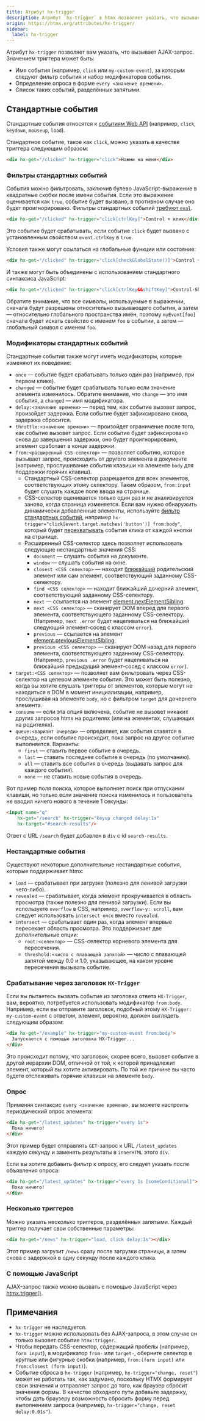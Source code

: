 ```yaml
---
title: Атрибут hx-trigger
description: Атрибут `hx-trigger` в htmx позволяет указать, что вызывает AJAX-запрос. Поддерживаемые триггеры включают стандартные DOM-события, пользовательские события, интервалы опроса и модификаторы событий. Атрибут `hx-trigger` также позволяет задавать фильтрацию событий, управление временем, всплытие событий и множественные определения триггеров для точного контроля над тем, когда и как инициируются запросы.
origin: https://htmx.org/attributes/hx-trigger/
sidebar:
  label: hx-trigger
---
```


Атрибут `hx-trigger` позволяет вам указать, что вызывает AJAX-запрос. Значением триггера может быть:

- Имя события (например, `click` или `my-custom-event`), за которым следуют фильтр события и набор модификаторов события.
- Определение опроса в форме `every <значение времени>`.
- Список таких событий, разделённых запятыми.

## Стандартные события

Стандартные события относятся к [событиям Web API](https://developer.mozilla.org/ru/docs/Web/API/Element#events) (например, `click`, `keydown`, `mouseup`, `load`).

Стандартное событие, такое как `click`, можно указать в качестве триггера следующим образом:

```html wrap "click"
<div hx-get="/clicked" hx-trigger="click">Нажми на меня</div>
```

### Фильтры стандартных событий

События можно фильтровать, заключив булево JavaScript-выражение в квадратные скобки после имени события. Если это выражение оценивается как `true`, событие будет вызвано, в противном случае оно будет проигнорировано. Фильтры стандартных событий [требуют `eval`](https://htmx.org/docs/#configuration-options).

```html wrap "click[ctrlKey]"
<div hx-get="/clicked" hx-trigger="click[ctrlKey]">Control + клик</div>
```

Это событие будет срабатывать, если событие `click` будет вызвано с установленным свойством `event.ctrlKey` в `true`.

Условия также могут ссылаться на глобальные функции или состояние:

```html wrap "click[checkGlobalState()]"
<div hx-get="/clicked" hx-trigger="click[checkGlobalState()]">Control + клик</div>
```

И также могут быть объединены с использованием стандартного синтаксиса JavaScript:

```html wrap "click[ctrlKey&&shiftKey]"
<div hx-get="/clicked" hx-trigger="click[ctrlKey&&shiftKey]">Control-Shift + клик</div>
```

Обратите внимание, что все символы, используемые в выражении, сначала будут разрешены относительно вызывающего события, а затем — относительно глобального пространства имён, поэтому `myEvent[foo]` сначала будет искать свойство с именем `foo` в событии, а затем — глобальный символ с именем `foo`.

### Модификаторы стандартных событий

Стандартные события также могут иметь модификаторы, которые изменяют их поведение:

- `once` — событие будет срабатывать только один раз (например, при первом клике).
- `changed` — событие будет срабатывать только если значение элемента изменилось. Обратите внимание, что `change` — это имя события, а `changed` — имя модификатора.
- `delay:<значение времени>` — перед тем, как событие вызовет запрос, произойдет задержка. Если событие будет зафиксировано снова, задержка сбросится.
- `throttle:<значение времени>` — произойдет ограничение после того, как событие вызовет запрос. Если событие будет зафиксировано снова до завершения задержки, оно будет проигнорировано, элемент сработает в конце задержки.
- `from:<расширенный CSS-селектор>` — позволяет событию, которое вызывает запрос, происходить от другого элемента в документе (например, прослушивание события клавиши на элементе `body` для поддержки горячих клавиш).
  - Стандартный CSS-селектор разрешается для всех элементов, соответствующих этому селектору. Таким образом, `from:input` будет слушать каждое поле ввода на странице.
  - CSS-селектор оценивается только один раз и не анализируется заново, когда страница изменяется. Если вам нужно обнаружить динамически добавленные элементы, используйте [фильтр стандартных событий](#фильтры-стандартных-событий), например `hx-trigger="click[event.target.matches('button')] from:body"`, который будет [перехватывать](https://developer.mozilla.org/ru/docs/Learn/JavaScript/Building_blocks/Event_bubbling) события клика от каждой кнопки на странице.
  - Расширенный CSS-селектор здесь позволяет использовать следующие нестандартные значения CSS:
    - `document` — слушать события на документе.
    - `window` — слушать события на окне.
    - `closest <CSS селектор>` — находит [ближайший](https://developer.mozilla.org/ru/docs/Web/API/Element/closest) родительский элемент или сам элемент, соответствующий заданному CSS-селектору.
    - `find <CSS селектор>` — находит ближайший дочерний элемент, соответствующий заданному CSS-селектору.
    - `next` — ссылается на элемент [element.nextElementSibling](https://developer.mozilla.org/ru/docs/Web/API/Element/nextElementSibling).
    - `next <CSS селектор>` — сканирует DOM вперед для первого элемента, соответствующего заданному CSS-селектору. (Например, `next .error` будет нацеливаться на ближайший следующий элемент-сосед с классом `error`).
    - `previous` — ссылается на элемент [element.previousElementSibling](https://developer.mozilla.org/ru/docs/Web/API/Element/previousElementSibling).
    - `previous <CSS селектор>` — сканирует DOM назад для первого элемента, соответствующего заданному CSS-селектору. (Например, `previous .error` будет нацеливаться на ближайший предыдущий элемент-сосед с классом `error`).
- `target:<CSS селектор>` — позволяет вам фильтровать через CSS-селектор на целевом элементе события. Это может быть полезно, когда вы хотите слушать триггеры от элементов, которые могут не находиться в DOM в момент инициализации, например, прослушивая на элементе `body`, но с фильтром `target` для дочернего элемента.
- `consume` — если эта опция включена, событие не вызовет никаких других запросов htmx на родителях (или на элементах, слушающих на родителях).
- `queue:<вариант очереди>` — определяет, как события ставятся в очередь, если событие происходит, пока запрос на другое событие выполняется. Варианты:
  - `first` — ставить первое событие в очередь.
  - `last` — ставить последнее событие в очередь (по умолчанию).
  - `all` — ставить все события в очередь (выдавать запрос для каждого события).
  - `none` — не ставить новые события в очередь.

Вот пример поля поиска, которое выполняет поиск при отпускании клавиши, но только если значение поиска изменилось и пользователь не вводил ничего нового в течение 1 секунды:

```html wrap
<input name="q"
    hx-get="/search" hx-trigger="keyup changed delay:1s"
    hx-target="#search-results"/>
```

Ответ с URL `/search` будет добавлен в `div` с id `search-results`.

### Нестандартные события

Существуют некоторые дополнительные нестандартные события, которые поддерживает htmx:

- `load` — срабатывает при загрузке (полезно для ленивой загрузки чего-либо).
- `revealed` — срабатывает, когда элемент прокручивается в область просмотра (также полезно для ленивой загрузки). Если вы используете `overflow` в CSS, например, `overflow-y: scroll`, вам следует использовать `intersect once` вместо `revealed`.
- `intersect` — срабатывает один раз, когда элемент впервые пересекает область просмотра. Это поддерживает две дополнительные опции:
  - `root:<селектор>` — CSS-селектор корневого элемента для пересечения.
  - `threshold:<число с плавающей запятой>` — число с плавающей запятой между 0.0 и 1.0, указывающее, на каком уровне пересечения вызывать событие.

### Срабатывание через заголовок `HX-Trigger`

Если вы пытаетесь вызвать событие из заголовка ответа `HX-Trigger`, вам, вероятно, потребуется использовать модификатор `from:body`. Например, если вы отправите заголовок, подобный этому `HX-Trigger: my-custom-event` с ответом, элемент, вероятно, должен выглядеть следующим образом:

```html wrap "my-custom-event from:body"
<div hx-get="/example" hx-trigger="my-custom-event from:body">
  Запускается с помощью заголовка HX-Trigger...
</div>
```

Это происходит потому, что заголовок, скорее всего, вызовет событие в другой иерархии DOM, отличной от той, к которой принадлежит элемент, который вы хотите активировать. По той же причине вы часто будете отслеживать горячие клавиши на элементе `body`.

### Опрос

Применяя синтаксис `every <значение времени>`, вы можете настроить периодический опрос элемента:

```html wrap "every 1s"
<div hx-get="/latest_updates" hx-trigger="every 1s">
  Пока ничего!
</div>
```

Этот пример будет отправлять `GET`-запрос к URL `/latest_updates` каждую секунду и заменять результаты в `innerHTML` этого `div`.

Если вы хотите добавить фильтр к опросу, его следует указать после объявления опроса:

```html wrap "[someConditional]"
<div hx-get="/latest_updates" hx-trigger="every 1s [someConditional]">
  Пока ничего!
</div>
```

### Несколько триггеров

Можно указать несколько триггеров, разделённых запятыми. Каждый триггер получает свои собственные параметры:

```html wrap "load, click delay:1s"
<div hx-get="/news" hx-trigger="load, click delay:1s"></div>
```

Этот пример загрузит `/news` сразу после загрузки страницы, а затем снова с задержкой в одну секунду после каждого клика.

### С помощью JavaScript

AJAX-запрос также можно вызвать с помощью JavaScript через [htmx.trigger()](/api/trigger).

## Примечания

* `hx-trigger` не наследуется.
* `hx-trigger` можно использовать без AJAX-запроса, в этом случае он только вызовет событие `htmx:trigger`.
* Чтобы передать CSS-селектор, содержащий пробелы (например, `form input`), в модификатор `from-` или `target-`, оберните селектор в круглые или фигурные скобки (например, `from:(form input)` или `from:closest (form input)`).
* Событие сброса в `hx-trigger` (например, `hx-trigger="change, reset"`) может не работать так, как задумано, поскольку HTMX формирует свои значения и отправляет запрос до того, как браузер сбросит значения формы. В качестве обходного пути добавьте задержку, чтобы дать браузеру возможность сбросить форму перед выполнением запроса (например, `hx-trigger="change, reset delay:0.01s"`).
